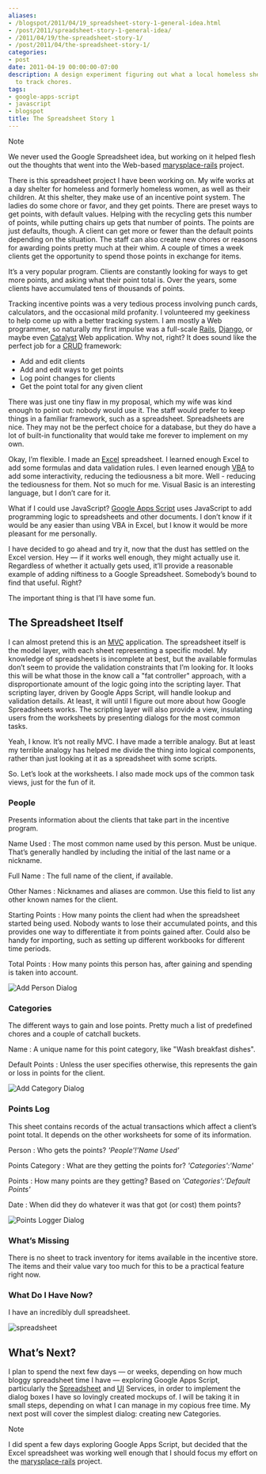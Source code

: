 ```yaml
---
aliases:
- /blogspot/2011/04/19_spreadsheet-story-1-general-idea.html
- /post/2011/spreadsheet-story-1-general-idea/
- /2011/04/19/the-spreadsheet-story-1/
- /post/2011/04/the-spreadsheet-story-1/
categories:
- post
date: 2011-04-19 00:00:00-07:00
description: A design experiment figuring out what a local homeless shelter needs
  to track chores.
tags:
- google-apps-script
- javascript
- blogspot
title: The Spreadsheet Story 1
---
```


<aside class="admonition note">
<p class="admonition-title">Note</p>

We never used the Google Spreadsheet idea, but working on it helped
flesh out the thoughts that went into the Web-based
[marysplace-rails](https://github.com/brianwisti/marysplace-rails)
project.

</aside>

There is this spreadsheet project I have been working on. My wife works
at a day shelter for homeless and formerly homeless women, as well as
their children. At this shelter, they make use of an incentive point
system. The ladies do some chore or favor, and they get points. There
are preset ways to get points, with default values. Helping with the
recycling gets this number of points, while putting chairs up gets that
number of points. The points are just defaults, though. A client can get
more or fewer than the default points depending on the situation. The
staff can also create new chores or reasons for awarding points pretty
much at their whim. A couple of times a week clients get the opportunity
to spend those points in exchange for items.

It’s a very popular program. Clients are constantly looking for ways to
get more points, and asking what their point total is. Over the years,
some clients have accumulated tens of thousands of points.

Tracking incentive points was a very tedious process involving punch
cards, calculators, and the occasional mild profanity. I volunteered my
geekiness to help come up with a better tracking system. I am mostly a
Web programmer, so naturally my first impulse was a full-scale
[Rails](http://rubyonrails.org), [Django](http://www.djangoproject.com),
or maybe even [Catalyst](http://www.catalystframework.org) Web
application. Why not, right? It does sound like the perfect job for a
[CRUD](http://en.wikipedia.org/wiki/Create,_read,_update_and_delete)
framework:

- Add and edit clients
- Add and edit ways to get points
- Log point changes for clients
- Get the point total for any given client

There was just one tiny flaw in my proposal, which my wife was kind
enough to point out: nobody would use it. The staff would prefer to keep
things in a familiar framework, such as a spreadsheet. Spreadsheets are
nice. They may not be the perfect choice for a database, but they do
have a lot of built-in functionality that would take me forever to
implement on my own.

Okay, I’m flexible. I made an
[Excel](http://office.microsoft.com/en-us/excel/) spreadsheet. I learned
enough Excel to add some formulas and data validation rules. I even
learned enough
[VBA](http://en.wikipedia.org/wiki/Visual_Basic_for_Applications) to add
some interactivity, reducing the tediousness a bit more. Well - reducing
the tediousness for them. Not so much for me. Visual Basic is an
interesting language, but I don’t care for it.

What if I could use JavaScript? [Google Apps
Script](http://code.google.com/googleapps/appsscript/) uses JavaScript
to add programming logic to spreadsheets and other documents. I don’t
know if it would be any easier than using VBA in Excel, but I know it
would be more pleasant for me personally.

I have decided to go ahead and try it, now that the dust has settled on
the Excel version. Hey — if it works well enough, they might actually
use it. Regardless of whether it actually gets used, it’ll provide a
reasonable example of adding niftiness to a Google Spreadsheet.
Somebody’s bound to find that useful. Right?

The important thing is that I’ll have some fun.

## The Spreadsheet Itself

I can almost pretend this is an
[MVC](https://en.wikipedia.org/wiki/Model%E2%80%93view%E2%80%93controller)
application. The spreadsheet itself is the model layer, with each sheet
representing a specific model. My knowledge of spreadsheets is
incomplete at best, but the available formulas don’t seem to provide the
validation constraints that I’m looking for. It looks this will be what
those in the know call a "fat controller" approach, with a
disproportionate amount of the logic going into the scripting layer.
That scripting layer, driven by Google Apps Script, will handle lookup
and validation details. At least, it will until I figure out more about
how Google Spreadsheets works. The scripting layer will also provide a
view, insulating users from the worksheets by presenting dialogs for the
most common tasks.

Yeah, I know. It’s not really MVC. I have made a terrible analogy. But
at least my terrible analogy has helped me divide the thing into logical
components, rather than just looking at it as a spreadsheet with some
scripts.

So. Let’s look at the worksheets. I also made mock ups of the common
task views, just for the fun of it.

### People

Presents information about the clients that take part in the incentive
program.

Name Used
: The most common name used by this person. Must be unique. That’s
  generally handled by including the initial of the last name or a
  nickname.

Full Name
: The full name of the client, if available.

Other Names
: Nicknames and aliases are common. Use this field to list any other
  known names for the client.

Starting Points
: How many points the client had when the spreadsheet started being
  used. Nobody wants to lose their accumulated points, and this
  provides one way to differentiate it from points gained after. Could
  also be handy for importing, such as setting up different workbooks
  for different time periods.

Total Points
: How many points this person has, after gaining and spending is taken
  into account.

![Add Person Dialog](@img/2011/NewPersonDialog.png)

### Categories

The different ways to gain and lose points. Pretty much a list of
predefined chores and a couple of catchall buckets.

Name
: A unique name for this point category, like "Wash breakfast dishes".

Default Points
: Unless the user specifies otherwise, this represents the gain or
  loss in points for the client.

![Add Category Dialog](@img/2011/NewCategoryDialog.png)

### Points Log

This sheet contains records of the actual transactions which affect a
client’s point total. It depends on the other worksheets for some of its
information.

Person
: Who gets the points? *'People'\!'Name Used'*

Points Category
: What are they getting the points for? *'Categories':'Name'*

Points
: How many points are they getting? Based on *'Categories':'Default
  Points'*

Date
: When did they do whatever it was that got (or cost) them points?

![Points Logger Dialog](@img/2011/PointsLoggerDialog.png)

### What’s Missing

There is no sheet to track inventory for items available in the
incentive store. The items and their value vary too much for this to be
a practical feature right now.

### What Do I Have Now?

I have an incredibly dull spreadsheet.

![spreadsheet](@img/2011/spreadsheet-01.png)

## What’s Next?

I plan to spend the next few days — or weeks, depending on how much
bloggy spreadsheet time I have — exploring Google Apps Script,
particularly the
[Spreadsheet](http://code.google.com/googleapps/appsscript/service_spreadsheet.html)
and [UI](http://code.google.com/googleapps/appsscript/service_ui.html)
Services, in order to implement the dialog boxes I have so lovingly
created mockups of. I will be taking it in small steps, depending on
what I can manage in my copious free time. My next post will cover the
simplest dialog: creating new Categories.

<aside class="admonition note">
<p class="admonition-title">Note</p>

I did spent a few days exploring Google Apps Script, but decided that
the Excel spreadsheet was working well enough that I should focus my
effort on the
[marysplace-rails](https://github.com/brianwisti/marysplace-rails)
project.

</aside>